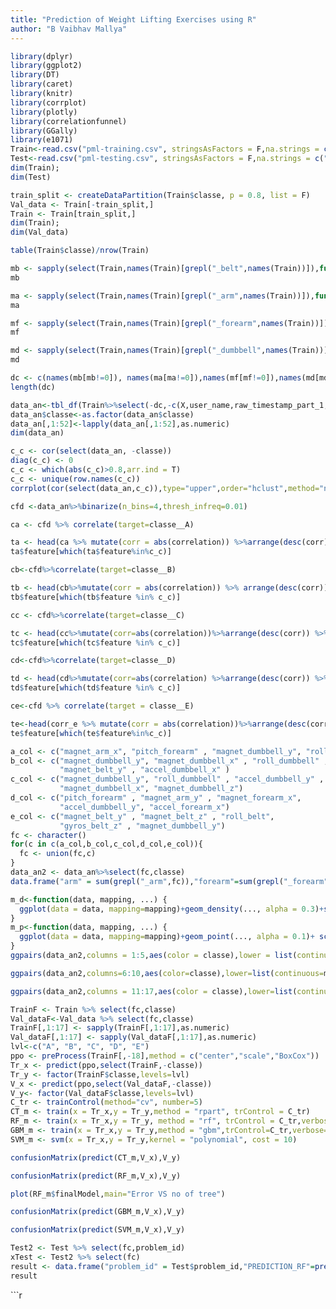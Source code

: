 ---
title: "Prediction of Weight Lifting Exercises using R"
author: "B Vaibhav Mallya"
---


```{r}
library(dplyr)
library(ggplot2)
library(DT)
library(caret)
library(knitr)
library(corrplot)
library(plotly)
library(correlationfunnel)
library(GGally)
library(e1071)
Train<-read.csv("pml-training.csv", stringsAsFactors = F,na.strings = c("","NA","#DIV/0!"))
Test<-read.csv("pml-testing.csv", stringsAsFactors = F,na.strings = c("","NA","#DIV/0!"))
dim(Train); 
dim(Test)
```

```{r}
train_split <- createDataPartition(Train$classe, p = 0.8, list = F)
Val_data <- Train[-train_split,]
Train <- Train[train_split,]
dim(Train); 
dim(Val_data)
```

```{r}
table(Train$classe)/nrow(Train)
```

```{r}
mb <- sapply(select(Train,names(Train)[grepl("_belt",names(Train))]),function(x) sum(is.na(x)))
mb
```

```{r}
ma <- sapply(select(Train,names(Train)[grepl("_arm",names(Train))]),function(x) sum(is.na(x)))
ma
```  

```{r}
mf <- sapply(select(Train,names(Train)[grepl("_forearm",names(Train))]),function(x) sum(is.na(x)))
mf
```  

```{r}
md <- sapply(select(Train,names(Train)[grepl("_dumbbell",names(Train))]),function(x) sum(is.na(x)))
md
``` 

```{r}
dc <- c(names(mb[mb!=0]), names(ma[ma!=0]),names(mf[mf!=0]),names(md[md!=0]))
length(dc)
```

```{r}
data_an<-tbl_df(Train%>%select(-dc,-c(X,user_name,raw_timestamp_part_1,raw_timestamp_part_2,cvtd_timestamp,new_window,num_window)))
data_an$classe<-as.factor(data_an$classe)
data_an[,1:52]<-lapply(data_an[,1:52],as.numeric)
dim(data_an)
```

```{r,fig.height=10,fig.width=10}
c_c <- cor(select(data_an, -classe))
diag(c_c) <- 0
c_c <- which(abs(c_c)>0.8,arr.ind = T)
c_c <- unique(row.names(c_c))
corrplot(cor(select(data_an,c_c)),type="upper",order="hclust",method="number")
```

```{r}
cfd <-data_an%>%binarize(n_bins=4,thresh_infreq=0.01)
```

```{r,fig.align="center",fig.width=8,fig.height=10}
ca <- cfd %>% correlate(target=classe__A) 
```

```{r, echo=FALSE, eval=FALSE}
ta <- head(ca %>% mutate(corr = abs(correlation)) %>%arrange(desc(corr))%>%select(feature) %>% unique(),20)
ta$feature[which(ta$feature%in%c_c)]
```

```{r,fig.align="center",fig.width=8,fig.height=10}
cb<-cfd%>%correlate(target=classe__B)
```

```{r, echo=FALSE, eval=FALSE}
tb <- head(cb%>%mutate(corr = abs(correlation)) %>% arrange(desc(corr)) %>% select(feature) %>% unique(),20)
tb$feature[which(tb$feature %in% c_c)]
```

```{r,fig.align="center",fig.width=8,fig.height=10}
cc <- cfd%>%correlate(target=classe__C)

```

```{r, echo=FALSE, eval=FALSE}
tc <- head(cc%>%mutate(corr=abs(correlation))%>%arrange(desc(corr)) %>% select(feature) %>% unique(),20)
tc$feature[which(tc$feature %in% c_c)]
```

```{r,fig.align="center",fig.width=8,fig.height=10}
cd<-cfd%>%correlate(target=classe__D)

```

```{r, echo=FALSE, eval=FALSE}
td <- head(cd%>%mutate(corr=abs(correlation) %>%arrange(desc(corr)) %>% select(feature) %>% unique(),20)
td$feature[which(td$feature %in% c_c)]
```

```{r,fig.align="center",fig.width=8,fig.height=10}
ce<-cfd %>% correlate(target = classe__E)
```

```{r, echo=FALSE, eval=FALSE}
te<-head(corr_e %>% mutate(corr = abs(correlation))%>%arrange(desc(corr)) %>% select(feature) %>% unique(),20)
te$feature[which(te$feature%in%c_c)]
```

```{r}
a_col <- c("magnet_arm_x", "pitch_forearm" , "magnet_dumbbell_y", "roll_forearm", "gyros_dumbbell_y") 
b_col <- c("magnet_dumbbell_y", "magnet_dumbbell_x" , "roll_dumbbell" , 
           "magnet_belt_y" , "accel_dumbbell_x" )
c_col <- c("magnet_dumbbell_y", "roll_dumbbell" , "accel_dumbbell_y" , 
           "magnet_dumbbell_x", "magnet_dumbbell_z")
d_col <- c("pitch_forearm" , "magnet_arm_y" , "magnet_forearm_x",
           "accel_dumbbell_y", "accel_forearm_x")
e_col <- c("magnet_belt_y" , "magnet_belt_z" , "roll_belt", 
           "gyros_belt_z" , "magnet_dumbbell_y")
fc <- character()
for(c in c(a_col,b_col,c_col,d_col,e_col)){
  fc <- union(fc,c)
}
data_an2 <- data_an%>%select(fc,classe)
data.frame("arm" = sum(grepl("_arm",fc)),"forearm"=sum(grepl("_forearm",fc)),"belt"=sum(grepl("_belt",fc)),"dumbbell"=sum(grepl("_dumbbell",fc)))
```

```{r, fig.align="center",fig.height=15,fig.width=15}
m_d<-function(data, mapping, ...) {
  ggplot(data = data, mapping=mapping)+geom_density(..., alpha = 0.3)+scale_fill_brewer(palette="Set2") 
}
m_p<-function(data, mapping, ...) {
  ggplot(data = data, mapping=mapping)+geom_point(..., alpha = 0.1)+ scale_fill_brewer(palette="Set2") 
}
ggpairs(data_an2,columns = 1:5,aes(color = classe),lower = list(continuous = m_p),diag = list(continuous = m_d))
```

```{r,fig.align="center",fig.height=15,fig.width=15}
ggpairs(data_an2,columns=6:10,aes(color=classe),lower=list(continuous=m_p),diag =list(continuous=m_d))
```

```{r,fig.align="center",fig.height=15,fig.width=15}
ggpairs(data_an2,columns = 11:17,aes(color = classe),lower=list(continuous=m_p),diag=list(continuous=m_d))
```

```{r}
TrainF <- Train %>% select(fc,classe)
Val_dataF<-Val_data %>% select(fc,classe)
TrainF[,1:17] <- sapply(TrainF[,1:17],as.numeric)
Val_dataF[,1:17] <- sapply(Val_dataF[,1:17],as.numeric)
lvl<-c("A", "B", "C", "D", "E")
ppo <- preProcess(TrainF[,-18],method = c("center","scale","BoxCox"))
Tr_x <- predict(ppo,select(TrainF,-classe))
Tr_y <- factor(TrainF$classe,levels=lvl)
V_x <- predict(ppo,select(Val_dataF,-classe))
V_y<- factor(Val_dataF$classe,levels=lvl)
C_tr <- trainControl(method="cv", number=5)
CT_m <- train(x = Tr_x,y = Tr_y,method = "rpart", trControl = C_tr)
RF_m <- train(x = Tr_x,y = Tr_y, method = "rf", trControl = C_tr,verbose=FALSE, metric = "Accuracy")
GBM_m <- train(x = Tr_x,y = Tr_y,method = "gbm",trControl=C_tr,verbose=FALSE)
SVM_m <- svm(x = Tr_x,y = Tr_y,kernel = "polynomial", cost = 10)
```

```{r}
confusionMatrix(predict(CT_m,V_x),V_y)
```

```{r}
confusionMatrix(predict(RF_m,V_x),V_y)
```

```{r}
plot(RF_m$finalModel,main="Error VS no of tree")
```

```{r}
confusionMatrix(predict(GBM_m,V_x),V_y)
```

```{r}
confusionMatrix(predict(SVM_m,V_x),V_y)
```

```{r}
Test2 <- Test %>% select(fc,problem_id)
xTest <- Test2 %>% select(fc)
result <- data.frame("problem_id" = Test$problem_id,"PREDICTION_RF"=predict(RF_m,xTest),"PREDICTION_GBM"=predict(GBM_m,xTest),"PREDICTION_SVM"=predict(SVM_m,xTest))
result
```

```r